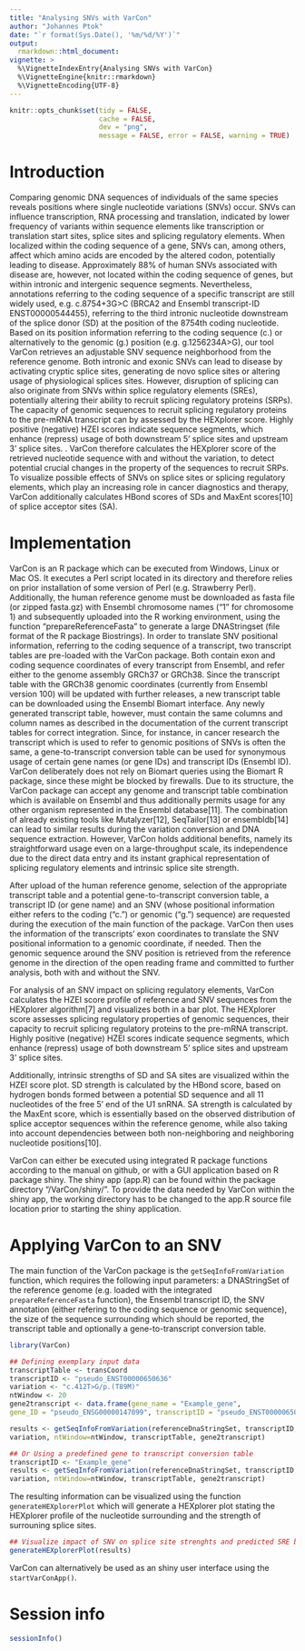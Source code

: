 ---
title: "Analysing SNVs with VarCon"
author: "Johannes Ptok"
date: "`r format(Sys.Date(), '%m/%d/%Y')`"
output:
  rmarkdown::html_document:
vignette: >
  %\VignetteIndexEntry{Analysing SNVs with VarCon}
  %\VignetteEngine{knitr::rmarkdown}
  %\VignetteEncoding{UTF-8}
---

```{r setup, echo=FALSE, results="hide"}
knitr::opts_chunk$set(tidy = FALSE,
                      cache = FALSE,
                      dev = "png",
                      message = FALSE, error = FALSE, warning = TRUE)
```	


# Introduction

Comparing genomic DNA sequences of individuals of the same species
reveals positions where single nucleotide variations (SNVs) occur.
SNVs can influence transcription, RNA processing and translation, 
indicated by lower frequency of variants within sequence elements 
like transcription or translation start sites, splice sites and 
splicing regulatory elements. When localized within the 
coding sequence of a gene, SNVs can, among others, affect which
amino acids are encoded by the altered codon, potentially leading
to disease. Approximately 88% of human SNVs associated with 
disease are, however, not located within the coding sequence of
genes, but within intronic and intergenic sequence segments.
Nevertheless, annotations referring to the coding sequence of a
specific transcript are still widely used, e.g. c.8754+3G>C 
(BRCA2 and Ensembl transcript-ID ENST00000544455), referring to 
the third intronic nucleotide downstream of the splice donor (SD) 
at the position of the 8754th coding nucleotide. Based on its 
position information referring to the coding sequence (c.) or 
alternatively to the genomic (g.) position (e.g. g.1256234A>G),
our tool VarCon retrieves an adjustable SNV sequence neighborhood
from the reference genome. Both intronic and exonic SNVs can lead
to disease by activating cryptic splice sites, generating de 
novo splice sites or altering usage of physiological splices 
sites. However, disruption of splicing can also originate
from SNVs within splice regulatory elements (SREs), potentially
altering their ability to recruit splicing regulatory proteins
(SRPs). The capacity of genomic sequences to recruit 
splicing regulatory proteins to the pre-mRNA transcript can by 
assessed by the HEXplorer score. Highly positive (negative) 
HZEI scores indicate sequence segments, which enhance (repress)
usage of both downstream 5’ splice sites and upstream 3’ splice
sites. .
VarCon therefore calculates the HEXplorer score of the retrieved
nucleotide sequence with and without the variation, to detect 
potential crucial changes in the property of the sequences to 
recruit SRPs.
To visualize possible effects of SNVs on splice sites or splicing
regulatory elements, which play an increasing role in cancer 
diagnostics and therapy, VarCon additionally calculates HBond
scores of SDs and MaxEnt scores[10] of splice acceptor sites
(SA).



# Implementation

VarCon is an R package which can be executed from Windows, Linux 
or Mac OS. It executes a Perl script located in its directory and
therefore relies on prior installation of some version of Perl 
(e.g. Strawberry Perl). Additionally, the human reference genome 
must be downloaded as fasta file (or zipped fasta.gz) with Ensembl 
chromosome names (“1” for chromosome 1) and subsequently uploaded
into the R working environment, using the function 
“prepareReferenceFasta” to generate a large DNAStringset (file
format of the R package Biostrings). In order to translate SNV
positional information, referring to the coding sequence of a 
transcript, two transcript tables are pre-loaded with the VarCon
package. Both contain exon and coding sequence coordinates of every
transcript from Ensembl, and refer either to the genome assembly
GRCh37 or GRCh38. 
Since the transcript table with the GRCh38 genomic coordinates 
(currently from Ensembl version 100) will be updated with further
releases, a new transcript table can be downloaded using the 
Ensembl Biomart interface. Any newly generated transcript table,
however, must contain the same columns and column names as 
described in the documentation of the current transcript tables
for correct integration. Since, for instance, in cancer research
the transcript which is used to refer to genomic positions of 
SNVs is often the same, a gene-to-transcript conversion table
can be used for synonymous usage of certain gene names (or gene
IDs) and transcript IDs (Ensembl ID). VarCon deliberately does
not rely on Biomart queries using the Biomart R package, since 
these might be blocked by firewalls. 
Due to its structure, the VarCon package can accept any genome 
and transcript table combination which is available on Ensembl
and thus additionally permits usage for any other organism 
represented in the Ensembl database[11]. The combination of 
already existing tools like Mutalyzer[12], SeqTailor[13] or
ensembldb[14] can lead to similar results during the variation
conversion and DNA sequence extraction. However, VarCon holds 
additional benefits, namely its straightforward usage even on 
a large-throughput scale, its independence due to the direct 
data entry and its instant graphical representation of splicing
regulatory elements and intrinsic splice site strength.

After upload of the human reference genome, selection of the
appropriate transcript table and a potential gene-to-transcript
conversion table, a transcript ID (or gene name) and an SNV 
(whose positional information either refers to the coding (“c.”)
or genomic (“g.”) sequence) are requested during the execution
of the main function of the package. VarCon then uses the 
information of the transcripts’ exon coordinates to translate
the SNV positional information to a genomic coordinate, if 
needed. Then the genomic sequence around the SNV position is
retrieved from the reference genome in the direction of the
open reading frame and committed to further analysis, both 
with and without the SNV.

For analysis of an SNV impact on splicing regulatory elements,
VarCon calculates the HZEI score profile of reference and 
SNV sequences from the HEXplorer algorithm[7] and visualizes
both in a bar plot. The HEXplorer score assesses splicing
regulatory properties of genomic sequences, their capacity 
to recruit splicing regulatory proteins to the pre-mRNA
transcript. Highly positive (negative) HZEI scores indicate
sequence segments, which enhance (repress) usage of both
downstream 5’ splice sites and upstream 3’ splice sites.

Additionally, intrinsic strengths of SD and SA sites are 
visualized within the HZEI score plot. SD strength is
calculated by the HBond score, based on hydrogen bonds 
formed between a potential SD sequence and all 11 nucleotides 
of the free 5’ end of the U1 snRNA. SA strength is 
calculated by the MaxEnt score, which is essentially based 
on the observed distribution of splice acceptor sequences
within the reference genome, while also taking into account 
dependencies between both non-neighboring and neighboring
nucleotide positions[10]. 

VarCon can either be executed using integrated R package
functions according to the manual on github, or with a GUI
application based on R package shiny. The shiny app (app.R)
can be found within the package directory “/VarCon/shiny/”.
To provide the data needed by VarCon within the shiny app, 
the working directory has to be changed to the app.R source
file location prior to starting the shiny application.


# Applying VarCon to an SNV

The main function of the VarCon package is the `getSeqInfoFromVariation` 
function, which requires the following input parameters: a DNAStringSet 
of the reference genome (e.g. loaded with the integrated `prepareReferenceFasta`
function), the Ensembl transcript ID, the SNV annotation (either refering to 
the coding sequence or genomic sequence), the size of the sequence surrounding 
which should be reported, the transcript table and optionally a gene-to-transcript
conversion table.

```{r, eval=TRUE}
library(VarCon)

## Defining exemplary input data
transcriptTable <- transCoord
transcriptID <- "pseudo_ENST00000650636"
variation <- "c.412T>G/p.(T89M)"
ntWindow <- 20
gene2transcript <- data.frame(gene_name = "Example_gene",
gene_ID = "pseudo_ENSG00000147099", transcriptID = "pseudo_ENST00000650636")

results <- getSeqInfoFromVariation(referenceDnaStringSet, transcriptID,
variation, ntWindow=ntWindow, transcriptTable, gene2transcript)

## Or Using a predefined gene to transcript conversion table
transcriptID <- "Example_gene"
results <- getSeqInfoFromVariation(referenceDnaStringSet, transcriptID,
variation, ntWindow=ntWindow, transcriptTable, gene2transcript)

```

The resulting information can be visualized using the function
`generateHEXplorerPlot` which will generate a HEXplorer plot 
stating the HEXplorer profile of the nucleotide surrounding 
and the strength of surrouning splice sites.

```{r, eval=TRUE}
## Visualize impact of SNV on splice site strenghts and predicted SRE binding
generateHEXplorerPlot(results)
```

VarCon can alternatively be used as an shiny user interface using the `startVarConApp()`.


# Session info

```{r sessionInfo}
sessionInfo()
```


